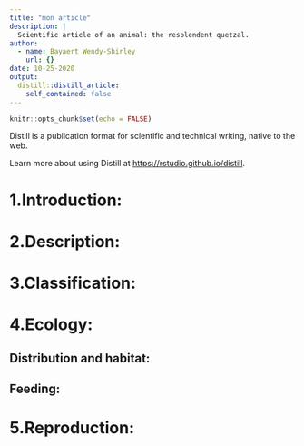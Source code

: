 ```yaml
---
title: "mon article"
description: |
  Scientific article of an animal: the resplendent quetzal.
author:
  - name: Bayaert Wendy-Shirley
    url: {}
date: 10-25-2020
output:
  distill::distill_article:
    self_contained: false
---
```


```r
knitr::opts_chunk$set(echo = FALSE)
```

Distill is a publication format for scientific and technical writing, native to the web.

Learn more about using Distill at <https://rstudio.github.io/distill>.

# 1.Introduction:


# 2.Description:


# 3.Classification:


# 4.Ecology:
## Distribution and habitat:


## Feeding:


# 5.Reproduction:

